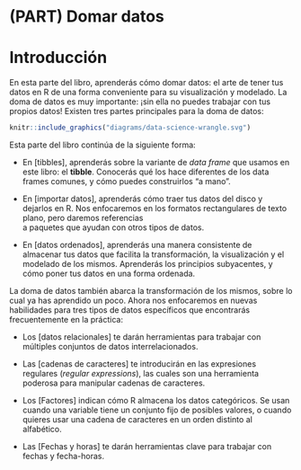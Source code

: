 # (PART) Domar datos {-}


# Introducción {#domardatos-intro}

En esta parte del libro, aprenderás cómo domar datos: el arte de tener tus datos en R de una forma conveniente para su visualización y modelado. La doma de datos es muy importante: ¡sin ella no puedes trabajar con tus propios datos! Existen tres partes principales para la doma de datos:  

```r
knitr::include_graphics("diagrams/data-science-wrangle.svg")
```

Esta parte del libro continúa de la siguiente forma:

*   En [tibbles], aprenderás sobre la variante de _data frame_ que usamos
    en este libro: el __tibble__.  Conocerás qué los hace diferentes de los
    data frames comunes, y cómo puedes construirlos "a mano".

*   En [importar datos], aprenderás cómo traer tus datos del disco y dejarlos en R.
    Nos enfocaremos en los formatos rectangulares de texto plano, pero daremos referencias  
    a paquetes que ayudan con otros tipos de datos.

*   En [datos ordenados], aprenderás una manera consistente de almacenar
    tus datos que facilita la transformación, la visualización y el modelado de los mismos.
    Aprenderás los principios subyacentes, y cómo poner tus datos en una forma ordenada.

La doma de datos también abarca la transformación de los mismos, sobre lo cual ya has aprendido un poco. Ahora nos enfocaremos en nuevas habilidades para tres tipos de datos específicos que encontrarás frecuentemente en la práctica:

*   Los [datos relacionales] te darán herramientas para trabajar con múltiples
    conjuntos de datos interrelacionados.
    
*   Las [cadenas de caracteres] te introducirán en las expresiones regulares (_regular expressions_), las cuales son una herramienta 
    poderosa para manipular cadenas de caracteres.

*   Los [Factores] indican cómo R almacena los datos categóricos. Se usan cuando una variable
    tiene un conjunto fijo de posibles valores, o cuando quieres usar una cadena de caracteres en un 
    orden distinto al alfabético.
    
*   Las [Fechas y horas] te darán herramientas clave para trabajar con  
    fechas y fecha-horas.
